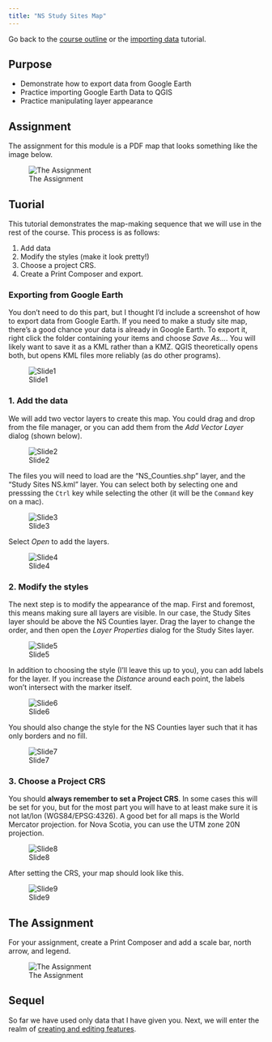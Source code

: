 ```yaml
---
title: "NS Study Sites Map"
---
```


Go back to the [course outline](00_Course_outline.html) or the [importing data](07_Importing_Data.html) tutorial.

## Purpose

* Demonstrate how to export data from Google Earth
* Practice importing Google Earth Data to QGIS
* Practice manipulating layer appearance

## Assignment

The assignment for this module is a PDF map that looks something like the image below.

![The Assignment](08 NS Study Sites Map/08 NS Study Sites.png)

## Tuorial

This tutorial demonstrates the map-making sequence that we will use in the rest of the course. This process is as follows:

1. Add data
2. Modify the styles (make it look pretty!)
3. Choose a project CRS.
4. Create a Print Composer and export.

### Exporting from Google Earth

You don't need to do this part, but I thought I'd include a screenshot of how to export data from Google Earth. If you need to make a study site map, there's a good chance your data is already in Google Earth. To export it, right click the folder containing your items and choose *Save As...*. You will likely want to save it as a KML rather than a KMZ. QGIS theoretically opens both, but opens KML files more reliably (as do other programs).

![Slide1](08 NS Study Sites Map/Slide1.jpg)

### 1. Add the data

We will add two vector layers to create this map. You could drag and drop from the file manager, or you can add them from the *Add Vector Layer* dialog (shown below).

![Slide2](08 NS Study Sites Map/Slide2.jpg)

The files you will need to load are the "NS_Counties.shp" layer, and the "Study Sites NS.kml" layer. You can select both by selecting one and presssing the `Ctrl` key while selecting the other (it will be the `Command` key on a mac).

![Slide3](08 NS Study Sites Map/Slide3.jpg)

Select *Open* to add the layers.

![Slide4](08 NS Study Sites Map/Slide4.jpg)

### 2. Modify the styles

The next step is to modify the appearance of the map. First and foremost, this means making sure all layers are visible. In our case, the Study Sites layer should be above the NS Counties layer. Drag the layer to change the order, and then open the *Layer Properties* dialog for the Study Sites layer.

![Slide5](08 NS Study Sites Map/Slide5.jpg)

In addition to choosing the style (I'll leave this up to you), you can add labels for the layer. If you increase the *Distance* around each point, the labels won't intersect with the marker itself.

![Slide6](08 NS Study Sites Map/Slide6.jpg)

You should also change the style for the NS Counties layer such that it has only borders and no fill.

![Slide7](08 NS Study Sites Map/Slide7.jpg)

### 3. Choose a Project CRS

You should **always remember to set a Project CRS**. In some cases this will be set for you, but for the most part you will have to at least make sure it is not lat/lon (WGS84/EPSG:4326). A good bet for all maps is the World Mercator projection. for Nova Scotia, you can use the UTM zone 20N projection.

![Slide8](08 NS Study Sites Map/Slide8.jpg)

After setting the CRS, your map should look like this.

![Slide9](08 NS Study Sites Map/Slide9.jpg)

## The Assignment

For your assignment, create a Print Composer and add a scale bar, north arrow, and legend.

![The Assignment](08 NS Study Sites Map/08 NS Study Sites.png)

## Sequel

So far we have used only data that I have given you. Next, we will enter the realm of [creating and editing features](09_Creating_Editing_Features.html).
